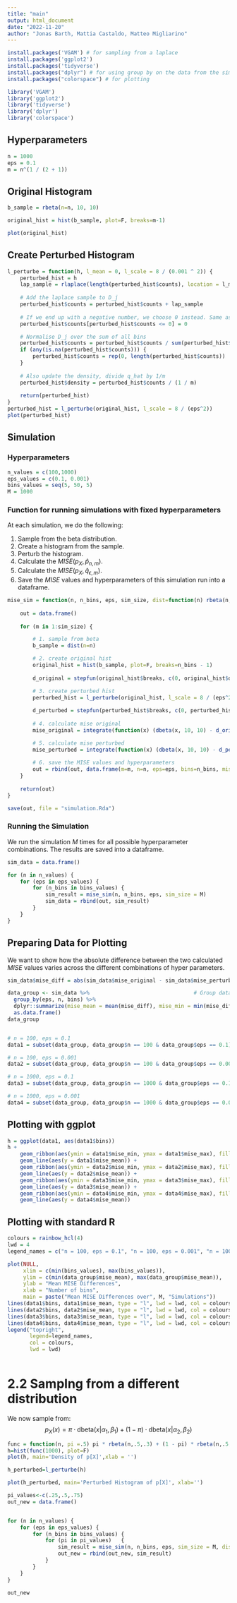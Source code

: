 ```yaml
---
title: "main"
output: html_document
date: "2022-11-20"
author: "Jonas Barth, Mattia Castaldo, Matteo Migliarino"
---
```


```r
install.packages('VGAM') # for sampling from a laplace
install.packages('ggplot2')
install.packages('tidyverse')
install.packages("dplyr") # for using group by on the data from the simulation
install.packages("colorspace") # for plotting
```

```r
library('VGAM')
library('ggplot2')
library('tidyverse')
library('dplyr')
library('colorspace')
```

## Hyperparameters

```r
n = 1000
eps = 0.1
m = n^(1 / (2 + 1))
```

## Original Histogram

```r
b_sample = rbeta(n=n, 10, 10)

original_hist = hist(b_sample, plot=F, breaks=m-1)

plot(original_hist)
```

## Create Perturbed Histogram

```r

l_perturbe = function(h, l_mean = 0, l_scale = 8 / (0.001 ^ 2)) {
    perturbed_hist = h
    lap_sample = rlaplace(length(perturbed_hist$counts), location = l_mean, scale = l_scale)
    
    # Add the laplace sample to D_j
    perturbed_hist$counts = perturbed_hist$counts + lap_sample
    
    # If we end up with a negative number, we choose 0 instead. Same as max(0, D_j)
    perturbed_hist$counts[perturbed_hist$counts <= 0] = 0

    # Normalise D_j over the sum of all bins
    perturbed_hist$counts = perturbed_hist$counts / sum(perturbed_hist$counts)
    if (any(is.na(perturbed_hist$counts))) {
        perturbed_hist$counts = rep(0, length(perturbed_hist$counts))
    }
    
    # Also update the density, divide q_hat by 1/m
    perturbed_hist$density = perturbed_hist$counts / (1 / m)
    
    return(perturbed_hist)
}
perturbed_hist = l_perturbe(original_hist, l_scale = 8 / (eps^2))
plot(perturbed_hist)

```

## Simulation

### Hyperparameters

```r
n_values = c(100,1000)
eps_values = c(0.1, 0.001)
bins_values = seq(5, 50, 5)
M = 1000
```

### Function for running simulations with fixed hyperparameters

At each simulation, we do the following:

1.  Sample from the beta distribution.
2.  Create a histogram from the sample.
3.  Perturb the histogram.
4.  Calculate the $MISE(p_X, \hat{p}_{n, m})$.
5.  Calculate the $MISE(p_X, \hat{q}_{\epsilon, m})$.
6.  Save the $MISE$ values and hyperparameters of this simulation run into a dataframe.

```r
mise_sim = function(n, n_bins, eps, sim_size, dist=function(n) rbeta(n, 10,10)) {
    
    out = data.frame()
    
    for (m in 1:sim_size) {

        # 1. sample from beta
        b_sample = dist(n=n)

        # 2. create original hist
        original_hist = hist(b_sample, plot=F, breaks=n_bins - 1)
        
        d_original = stepfun(original_hist$breaks, c(0, original_hist$density, 0))

        # 3. create perturbed hist
        perturbed_hist = l_perturbe(original_hist, l_scale = 8 / (eps^2))
        
        d_perturbed = stepfun(perturbed_hist$breaks, c(0, perturbed_hist$density, 0))
        
        # 4. calculate mise original
        mise_original = integrate(function(x) (dbeta(x, 10, 10) - d_original(x))^2, 0, 1, subdivisions = 1000)$value

        # 5. calculate mise perturbed
        mise_perturbed = integrate(function(x) (dbeta(x, 10, 10) - d_perturbed(x))^2, 0, 1, subdivisions = 1000)$value
        
        # 6. save the MISE values and hyperparameters
        out = rbind(out, data.frame(m=m, n=n, eps=eps, bins=n_bins, mise_original=mise_original, mise_perturbed=mise_perturbed))
    }
    
    return(out)
}

```

```r
save(out, file = "simulation.Rda")
```

### Running the Simulation
We run the simulation $M$ times for all possible hyperparameter combinations. The results are saved into a dataframe.
```r
sim_data = data.frame()

for (n in n_values) {
    for (eps in eps_values) {
        for (n_bins in bins_values) {
            sim_result = mise_sim(n, n_bins, eps, sim_size = M)
            sim_data = rbind(out, sim_result)
        }
    }
}

```

## Preparing Data for Plotting
We want to show how the absolute difference between the two calculated $MISE$ values varies across the different combinations of hyper parameters.
```r
sim_data$mise_diff = abs(sim_data$mise_original - sim_data$mise_perturbed)

data_group <- sim_data %>%                                 # Group data
  group_by(eps, n, bins) %>%
  dplyr::summarize(mise_mean = mean(mise_diff), mise_min = min(mise_diff), mise_max = max(mise_diff)) %>% 
  as.data.frame()
data_group


# n = 100, eps = 0.1
data1 = subset(data_group, data_group$n == 100 & data_group$eps == 0.1)

# n = 100, eps = 0.001
data2 = subset(data_group, data_group$n == 100 & data_group$eps == 0.001)

# n = 1000, eps = 0.1
data3 = subset(data_group, data_group$n == 1000 & data_group$eps == 0.1)

# n = 1000, eps = 0.001
data4 = subset(data_group, data_group$n == 1000 & data_group$eps == 0.001)
```

## Plotting with ggplot

```r
h = ggplot(data1, aes(data1$bins))
h + 
    geom_ribbon(aes(ymin = data1$mise_min, ymax = data1$mise_max), fill = "#32a852", alpha = 0.3) +
    geom_line(aes(y = data1$mise_mean)) +
    geom_ribbon(aes(ymin = data2$mise_min, ymax = data2$mise_max), fill = "grey60", alpha = 0.3) +
    geom_line(aes(y = data2$mise_mean)) +
    geom_ribbon(aes(ymin = data3$mise_min, ymax = data3$mise_max), fill = "grey50", alpha = 0.3) +
    geom_line(aes(y = data3$mise_mean)) +
    geom_ribbon(aes(ymin = data4$mise_min, ymax = data4$mise_max), fill = "grey40", alpha = 0.3) +
    geom_line(aes(y = data4$mise_mean))
```

## Plotting with standard R

```r

colours = rainbow_hcl(4)
lwd = 4
legend_names = c("n = 100, eps = 0.1", "n = 100, eps = 0.001", "n = 1000, eps = 0.1", "n = 1000, eps = 0.001")

plot(NULL,
     xlim = c(min(bins_values), max(bins_values)),
     ylim = c(min(data_group$mise_mean), max(data_group$mise_mean)),
     ylab = "Mean MISE Differences",
     xlab = "Number of bins",
     main = paste("Mean MISE Differences over", M, "Simulations"))
lines(data1$bins, data1$mise_mean, type = "l", lwd = lwd, col = colours[1])
lines(data2$bins, data2$mise_mean, type = "l", lwd = lwd, col = colours[2])
lines(data3$bins, data3$mise_mean, type = "l", lwd = lwd, col = colours[3])
lines(data4$bins, data4$mise_mean, type = "l", lwd = lwd, col = colours[4])
legend("topright", 
       legend=legend_names,
       col = colours,
       lwd = lwd)
```

```r

```


# 2.2 Samplng from a different distribution
We now sample from:
$$
p_X(x) = \pi \cdot \text{dbeta}(x | \alpha_1, \beta_1) + (1 -\pi )\cdot \text{dbeta}(x | \alpha_2, \beta_2)
$$
```r
func = function(n, pi =.5) pi * rbeta(n,.5,.3) + (1 - pi) * rbeta(n,.5,.1)
h=hist(func(1000), plot=F)
plot(h, main='Density of p[X]',xlab = '')
```
```r
h_perturbed=l_perturbe(h)

plot(h_perturbed, main='Perturbed Histogram of p[X]', xlab='')
```


```r
pi_values<-c(.25,.5,.75)
out_new = data.frame()


for (n in n_values) {
    for (eps in eps_values) {
        for (n_bins in bins_values) {
            for (pi in pi_values)   {
                sim_result = mise_sim(n, n_bins, eps, sim_size = M, dist=func)
                out_new = rbind(out_new, sim_result)
            }
        }
    }
}

out_new
```

